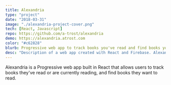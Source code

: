 ```yaml
---
title: Alexandria
type: "project"
date: "2018-03-31"
image: "./alexandria-project-cover.png"
tech: [React, Javascript]
repo: https://github.com/a-trost/alexandria
demo: https://alexandria.atrost.com
color: "#c62828"
blurb: Progressive web app to track books you've read and find books you'd like to read.
desc: "Description of a web app created with React and Firebase. Alexandria is a progressive web app to track books you've read and find books you'd like to read."
---
```


Alexandria is a Progressive web app built in React that allows users to track books they've read or are currently reading, and find books they want to read.